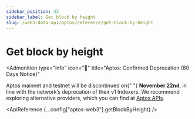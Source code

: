 ```yaml
---
sidebar_position: 43
sidebar_label: Get block by height
slug: /web3-data-api/aptos/reference/get-block-by-height
---
```



# Get block by height


<Admonition
  type="info"
  icon="🚨"
  title="Aptos: Confirmed Deprecation (60 Days Notice)"
>
  <p>
    Aptos mainnet and testnet will be discontinued on{" "}
    <strong>November 22nd</strong>, in line with the network’s deprecation of
    their v1 Indexers. We recommend exploring alternative providers, which you
    can find at <a href="https://aptos.dev/en/build/apis">Aptos APIs</a>.
  </p>
</Admonition>

<ApiReference {...config["aptos-web3"].getBlockByHeight} />
